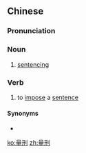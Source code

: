 ==Chinese==
{{zh-forms}}

===Pronunciation===
{{zh-pron
|m=liàngxíng
|cat=n,v
}}

===Noun===
{{zh-noun}}

# {{lb|zh|legal}} [[sentencing]]

===Verb===
{{zh-verb}}

# {{lb|zh|legal}} to [[impose]] a [[sentence]]

====Synonyms====
* {{l|cmn|判刑|tr=pànxíng}}

[[ko:量刑]]
[[zh:量刑]]